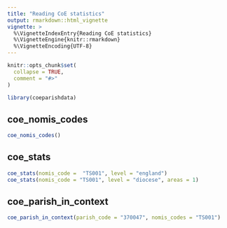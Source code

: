 ```yaml
---
title: "Reading CoE statistics"
output: rmarkdown::html_vignette
vignette: >
  %\VignetteIndexEntry{Reading CoE statistics}
  %\VignetteEngine{knitr::rmarkdown}
  %\VignetteEncoding{UTF-8}
---
```


```r
knitr::opts_chunk$set(
  collapse = TRUE,
  comment = "#>"
)
```

```r
library(coeparishdata)
```

<!-- WARNING - This vignette is generated by {fusen} from dev/flat_reading-coe-statistics.Rmd: do not edit by hand -->




## coe_nomis_codes

```r
coe_nomis_codes()
```


## coe_stats

```r
coe_stats(nomis_code =  "TS001", level = "england")
coe_stats(nomis_code = "TS001", level = "diocese", areas = 1)
```



## coe_parish_in_context

```r
coe_parish_in_context(parish_code = "370047", nomis_codes = "TS001")
```





